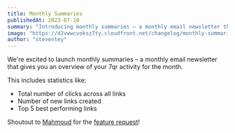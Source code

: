 ```yaml
---
title: Monthly Summaries
publishedAt: 2023-07-10
summary: "Introducing monthly summaries – a monthly email newsletter that gives you an overview of your 7qr activity for the month."
image: "https://d2vwwcvoksz7ty.cloudfront.net/changelog/monthly-summaries.png"
author: "steventey"
---
```


We're excited to launch monthly summaries – a monthly email newsletter that gives you an overview of your 7qr activity for the month.

This includes statistics like:

- Total number of clicks across all links
- Number of new links created
- Top 5 best performing links

Shoutout to [Mahmoud](https://twitter.com/thisismahmoud_) for the [feature request](https://github.com/steven-tey/dub/issues/172)!
